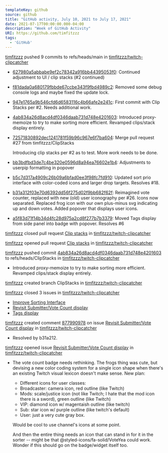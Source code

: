 ---
templateKey: github
source: github
title: "GitHub activity, July 10, 2021 to July 17, 2021"
date: 2021-07-17T00:00:00.000-04:00
description: "Week of GitHub Activity"
URI: https://github.com/timfitzzz
tags: 
  - 'GitHub'
---

[timfitzzz](https://github.com/timfitzzz) pushed 9 commits to refs/heads/main in [timfitzzz/twitch-clipcatcher](https://github.com/timfitzzz/twitch-clipcatcher)  
* [627980a5abbabe9ef2c78342a916bb44395053f0](https://github.com/timfitzzz/twitch-clipcatcher/commits/627980a5abbabe9ef2c78342a916bb44395053f0): Continued adjustment to UI / clip stacks (#2 continued)  
* [f81dada0a680179fbbde67ccbe343f9fbd4989c2](https://github.com/timfitzzz/twitch-clipcatcher/commits/f81dada0a680179fbbde67ccbe343f9fbd4989c2): Removed some debug console logs and maybe fixed the update lock.  
* [947e1765a9b546cfd6d6583116c4b66afe2e241c](https://github.com/timfitzzz/twitch-clipcatcher/commits/947e1765a9b546cfd6d6583116c4b66afe2e241c): First commit with Clip Stacks per #2. Needs additional work.  
* [4ab834a26d8acd4df0346daab731d748e4201603](https://github.com/timfitzzz/twitch-clipcatcher/commits/4ab834a26d8acd4df0346daab731d748e4201603): Introduced proxy-memoize to try to make sorting more efficient. Revamped clips/stack display entirely.  
* [72571830892dec1241781f59b96c967e6f7ba604](https://github.com/timfitzzz/twitch-clipcatcher/commits/72571830892dec1241781f59b96c967e6f7ba604): Merge pull request #27 from timfitzzz/ClipStacks
  
  Introducing clip stacks per #2 as to test. More work needs to be done.  
* [bb3bdfbd3de7c4be320e0596d8a94ea76602e1b4](https://github.com/timfitzzz/twitch-clipcatcher/commits/bb3bdfbd3de7c4be320e0596d8a94ea76602e1b4): Adjustments to userpip formatting in popover  
* [b5c7d317a4909c26b09a6bfad0ee3f98fc7fd910](https://github.com/timfitzzz/twitch-clipcatcher/commits/b5c7d317a4909c26b09a6bfad0ee3f98fc7fd910): Updated sort prio interface with color-coded icons and larger drop targets. Resolves #18.  
* [b31a312f03e70d6392dd56f275d02f9bb682f62f](https://github.com/timfitzzz/twitch-clipcatcher/commits/b31a312f03e70d6392dd56f275d02f9bb682f62f): Reimagined vote counter, replaced with new (old) user iconography per #26. Icons now separated. Replaced frog icon with our own plus-minus svg indicating up and down votes. Added popover that displays user icons.  
* [a5f83d71f14b34d4fc28d975a2cd8f277b7b3379](https://github.com/timfitzzz/twitch-clipcatcher/commits/a5f83d71f14b34d4fc28d975a2cd8f277b7b3379): Moved Tags display from side panel into badge with popover. Resolves #6  

[timfitzzz](https://github.com/timfitzzz) closed pull request [Clip stacks](https://github.com/timfitzzz/twitch-clipcatcher/pull/27) in [timfitzzz/twitch-clipcatcher](https://github.com/timfitzzz/twitch-clipcatcher)  

[timfitzzz](https://github.com/timfitzzz) opened pull request [Clip stacks](https://github.com/timfitzzz/twitch-clipcatcher/pull/27) in [timfitzzz/twitch-clipcatcher](https://github.com/timfitzzz/twitch-clipcatcher)  

[timfitzzz](https://github.com/timfitzzz) pushed commit [4ab834a26d8acd4df0346daab731d748e4201603](https://github.com/timfitzzz/twitch-clipcatcher/commits/4ab834a26d8acd4df0346daab731d748e4201603) to refs/heads/ClipStacks in [timfitzzz/twitch-clipcatcher](https://github.com/timfitzzz/twitch-clipcatcher)  
* Introduced proxy-memoize to try to make sorting more efficient. Revamped clips/stack display entirely.  

[timfitzzz](https://github.com/timfitzzz) created branch ClipStacks in [timfitzzz/twitch-clipcatcher](https://github.com/timfitzzz/twitch-clipcatcher)  

[timfitzzz](https://github.com/timfitzzz) closed 3 issues in [timfitzzz/twitch-clipcatcher](https://github.com/timfitzzz/twitch-clipcatcher)  
* [Improve Sorting Interface](https://github.com/timfitzzz/twitch-clipcatcher/issues/18)  
* [Revisit Submitter/Vote Count display](https://github.com/timfitzzz/twitch-clipcatcher/issues/26)  
* [Tags display](https://github.com/timfitzzz/twitch-clipcatcher/issues/6)  

[timfitzzz](https://github.com/timfitzzz) created comment [877990978](https://github.com/timfitzzz/twitch-clipcatcher/issues/26#issuecomment-877990978) on issue [Revisit Submitter/Vote Count display](https://github.com/timfitzzz/twitch-clipcatcher/issues/26) in [timfitzzz/twitch-clipcatcher](https://github.com/timfitzzz/twitch-clipcatcher)  
* Resolved by b31a212.  

[timfitzzz](https://github.com/timfitzzz) opened issue [Revisit Submitter/Vote Count display](https://github.com/timfitzzz/twitch-clipcatcher/issues/26) in [timfitzzz/twitch-clipcatcher](https://github.com/timfitzzz/twitch-clipcatcher)  
* The vote count badge needs rethinking. The frogs thing was cute, but devising a new color coding system for a single icon shape when there's an existing Twitch visual lexicon doesn't make sense. New plan:
  
  * Different icons for user classes: 
   * Broadcaster: camera icon, red outline (like Twitch)
   * Mods: scale/justice icon (not like Twitch; I hate that the mod icon there is a sword), green outline (like Twitch)
   * VIP: diamond icon w/ magentaish outline (like twitch)
   * Sub: star icon w/ purple outline (like twitch's default)
   * User: just a very cute gray box.
  
  Would be cool to use channel's icons at some point.
  
  And then the entire thing needs an icon that can stand in for it in the sorter -- might be that @styled-icons/fa-solid/VoteYea could work. Wonder if this should go on the badge/widget itself too.  

